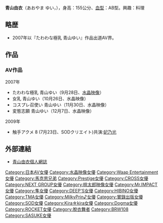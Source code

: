{{AV女優|
|モデル名=青山 由衣
|ふりがな=あおやま ゆい
|画像ファイル=
|別名=
|愛称=
|生年=1986
|生月=1
|生日=23
|出身地={{JPN}}
|血液型=AB型
|時点=
|身長=155
|体重=48
|バスト=104
|ウエスト=59
|ヒップ=92
|カップ=I
|股下=
|靴=
|身体備考=
|ジャンル=[[色情片|色情片]]
|AV出演期間=2007年 -
|活動備考=
|他の活動=
|その他=
}}

'''青山由衣'''（あおやま ゆい，{{bd|1986年|1月23日|||}}），身高：155公分、[[血型|血型]]：AB型。興趣：料理
== 略歴 ==
* 2007年以『たわわな極乳 青山ゆい』作品出道AV界。

== 作品 ==
=== AV作品 ===
;2007年
* たわわな極乳 青山ゆい（9月28日、[[水晶映像|水晶映像]]）
* 女乳 青山ゆい（10月26日、水晶映像）
* コスプレ召使い 青山ゆい（11月30日、水晶映像）
* 変態志願 青山ゆい（12月7日、水晶映像）
;2009年
* 触手アクメ 8 (7月23日、SODクリエイト)共演:[[妃乃光|妃乃光]]

== 外部連結 ==
*[https://web.archive.org/web/20100818215308/http://av-blog.jp/aoyama_yui/ 青山由衣個人網誌]

{{DEFAULTSORT:Aoyama Yui}}
[[Category:日本AV女優|Category:日本AV女優]]
[[Category:水晶映像女優|Category:水晶映像女優]]
[[Category:Waap_Entertainment女優|Category:Waap Entertainment女優]]
[[Category:馬克思兄弟|Category:馬克思兄弟]]
[[Category:Prestige女優|Category:Prestige女優]]
[[Category:CROSS女優|Category:CROSS女優]]
[[Category:NEXT_GROUP女優|Category:NEXT GROUP女優]]
[[Category:桃太郎映像女優|Category:桃太郎映像女優]]
[[Category:Mr.IMPACT女優|Category:Mr.IMPACT女優]]
[[Category:隼女優|Category:隼女優]]
[[Category:DEEP'S女優|Category:DEEP'S女優]]
[[Category:HIBINO女優|Category:HIBINO女優]]
[[Category:TMA女優|Category:TMA女優]]
[[Category:MilkyPrin♪女優|Category:MilkyPrin♪女優]]
[[Category:實錄出版女優|Category:實錄出版女優]]
[[Category:SOD女優|Category:SOD女優]]
[[Category:Kira☆kira女優|Category:Kira☆kira女優]]
[[Category:Dogma女優|Category:Dogma女優]]
[[Category:ROCKET女優|Category:ROCKET女優]]
[[Category:脫衣舞者|Category:脫衣舞者]]
[[Category:BRW108|Category:BRW108]]
[[Category:SASUKE女優|Category:SASUKE女優]]